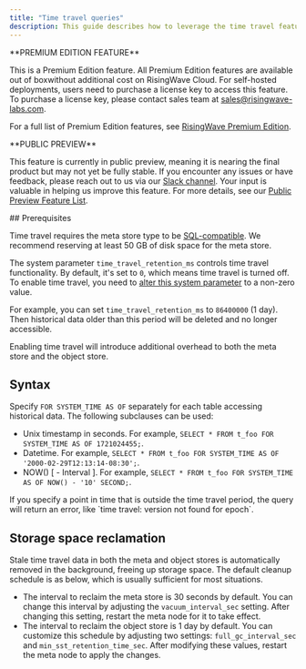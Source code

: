 ```yaml
---
title: "Time travel queries"
description: This guide describes how to leverage the time travel feature. This feature helps access historical data at a specific time.
---
```


<Tip>
**PREMIUM EDITION FEATURE**

This is a Premium Edition feature. All Premium Edition features are available out of boxwithout additional cost on RisingWave Cloud. For self-hosted deployments, users need to purchase a license key to access this feature. To purchase a license key, please contact sales team at [sales@risingwave-labs.com](mailto:sales@risingwave-labs.com).

For a full list of Premium Edition features, see [RisingWave Premium Edition](/get-started/rw-premium-edition-intro). 
</Tip>

<Note>
**PUBLIC PREVIEW**

This feature is currently in public preview, meaning it is nearing the final product but may not yet be fully stable. If you encounter any issues or have feedback, please reach out to us via our [Slack channel](https://www.risingwave.com/slack). Your input is valuable in helping us improve this feature. For more details, see our [Public Preview Feature List](/changelog/product-lifecycle#features-in-the-public-preview-stage).

</Note>
## Prerequisites

Time travel requires the meta store type to be [SQL-compatible](/deploy/risingwave-docker-compose#customize-meta-store). We recommend reserving at least 50 GB of disk space for the meta store.

The system parameter `time_travel_retention_ms` controls time travel functionality. By default, it's set to `0`, which means time travel is turned off. To enable time travel, you need to [alter this system parameter](/operate/view-configure-system-parameters#how-to-configure-system-parameters) to a non-zero value.

For example, you can set `time_travel_retention_ms` to `86400000` (1 day). Then historical data older than this period will be deleted and no longer accessible.

<Note>
Enabling time travel will introduce additional overhead to both the meta store and the object store.
</Note>

## Syntax

Specify `FOR SYSTEM_TIME AS OF` separately for each table accessing historical data. The following subclauses can be used:

* Unix timestamp in seconds. For example, `SELECT * FROM t_foo FOR SYSTEM_TIME AS OF 1721024455;`.
* Datetime. For example, `SELECT * FROM t_foo FOR SYSTEM_TIME AS OF '2000-02-29T12:13:14-08:30';`.
* NOW() \[ - Interval \]. For example, `SELECT * FROM t_foo FOR SYSTEM_TIME AS OF NOW() - '10' SECOND;`.

<Note>
If you specify a point in time that is outside the time travel period, the query will return an error, like `time travel: version not found for epoch`.
</Note>

## Storage space reclamation

Stale time travel data in both the meta and object stores is automatically removed in the background, freeing up storage space. The default cleanup schedule is as below, which is usually sufficient for most situations.

* The interval to reclaim the meta store is 30 seconds by default. You can change this interval by adjusting the `vacuum_interval_sec` setting. After changing this setting, restart the meta node for it to take effect.
* The interval to reclaim the object store is 1 day by default. You can customize this schedule by adjusting two settings: `full_gc_interval_sec` and `min_sst_retention_time_sec`. After modifying these values, restart the meta node to apply the changes.
